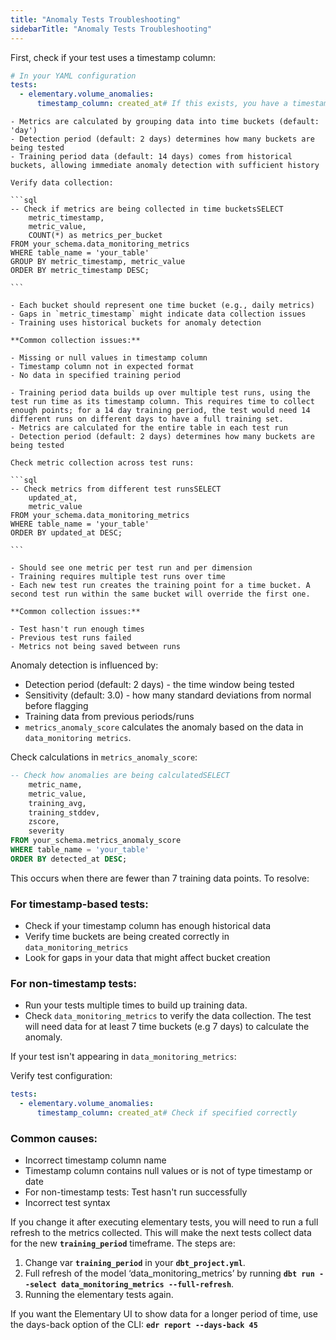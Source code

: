 ```yaml
---
title: "Anomaly Tests Troubleshooting"
sidebarTitle: "Anomaly Tests Troubleshooting"
---
```


<Accordion title="Verify the data collection for your anomaly test">

First, check if your test uses a timestamp column:

```yaml
# In your YAML configuration
tests:
  - elementary.volume_anomalies:
      timestamp_column: created_at# If this exists, you have a timestamp-based test
```

<Accordion title="If you have a timestamp-based test (recommended)">

    - Metrics are calculated by grouping data into time buckets (default: 'day')
    - Detection period (default: 2 days) determines how many buckets are being tested
    - Training period data (default: 14 days) comes from historical buckets, allowing immediate anomaly detection with sufficient history
    
    Verify data collection:
    
    ```sql
    -- Check if metrics are being collected in time bucketsSELECT
        metric_timestamp,
        metric_value,
        COUNT(*) as metrics_per_bucket
    FROM your_schema.data_monitoring_metrics
    WHERE table_name = 'your_table'
    GROUP BY metric_timestamp, metric_value
    ORDER BY metric_timestamp DESC;
    
    ```
    
    - Each bucket should represent one time bucket (e.g., daily metrics)
    - Gaps in `metric_timestamp` might indicate data collection issues
    - Training uses historical buckets for anomaly detection
    
    **Common collection issues:**
    
    - Missing or null values in timestamp column
    - Timestamp column not in expected format
    - No data in specified training period

</Accordion>

<Accordion title="If you don't have a timestamp configured">

    - Training period data builds up over multiple test runs, using the test run time as its timestamp column. This requires time to collect enough points; for a 14 day training period, the test would need 14 different runs on different days to have a full training set.
    - Metrics are calculated for the entire table in each test run
    - Detection period (default: 2 days) determines how many buckets are being tested
    
    Check metric collection across test runs:
    
    ```sql
    -- Check metrics from different test runsSELECT
        updated_at,
        metric_value
    FROM your_schema.data_monitoring_metrics
    WHERE table_name = 'your_table'
    ORDER BY updated_at DESC;
    
    ```
    
    - Should see one metric per test run and per dimension
    - Training requires multiple test runs over time
    - Each new test run creates the training point for a time bucket. A second test run within the same bucket will override the first one.
    
    **Common collection issues:**
    
    - Test hasn't run enough times
    - Previous test runs failed
    - Metrics not being saved between runs

</Accordion>
</Accordion>

<Accordion title="Verify anomaly calculations">

Anomaly detection is influenced by:

- Detection period (default: 2 days) - the time window being tested
- Sensitivity (default: 3.0) - how many standard deviations from normal before flagging
- Training data from previous periods/runs
- `metrics_anomaly_score` calculates the anomaly based on the data in `data_monitoring metrics`.

Check calculations in `metrics_anomaly_score`:

```sql
-- Check how anomalies are being calculatedSELECT
    metric_name,
    metric_value,
    training_avg,
    training_stddev,
    zscore,
    severity
FROM your_schema.metrics_anomaly_score
WHERE table_name = 'your_table'
ORDER BY detected_at DESC;
```

</Accordion>

<Accordion title="'Not enough data to calculate anomaly' error">

This occurs when there are fewer than 7 training data points. To resolve:

### For timestamp-based tests:

- Check if your timestamp column has enough historical data
- Verify time buckets are being created correctly in `data_monitoring_metrics`
- Look for gaps in your data that might affect bucket creation

### For non-timestamp tests:

- Run your tests multiple times to build up training data.
- Check `data_monitoring_metrics` to verify the data collection. The test will need data for at least 7 time buckets (e.g 7 days) to calculate the anomaly.

</Accordion>

<Accordion title="Missing data in data_monitoring_metrics">

If your test isn't appearing in `data_monitoring_metrics`:

Verify test configuration:

```yaml
tests:
  - elementary.volume_anomalies:
      timestamp_column: created_at# Check if specified correctly
```

### Common causes:

- Incorrect timestamp column name
- Timestamp column contains null values or is not of type timestamp or date
- For non-timestamp tests: Test hasn't run successfully
- Incorrect test syntax

</Accordion>
<Accordion title="Training period changed, but results are the same">

If you change it after executing elementary tests, you will need to run a full refresh to the metrics collected. This will make the next tests collect data for the new **`training_period`** timeframe. The steps are:

1. Change var **`training_period`** in your **`dbt_project.yml`**.
2. Full refresh of the model ‘data_monitoring_metrics’ by running **`dbt run --select data_monitoring_metrics --full-refresh`**.
3. Running the elementary tests again.

If you want the Elementary UI to show data for a longer period of time, use the days-back option of the CLI: **`edr report --days-back 45`**
</Accordion>
